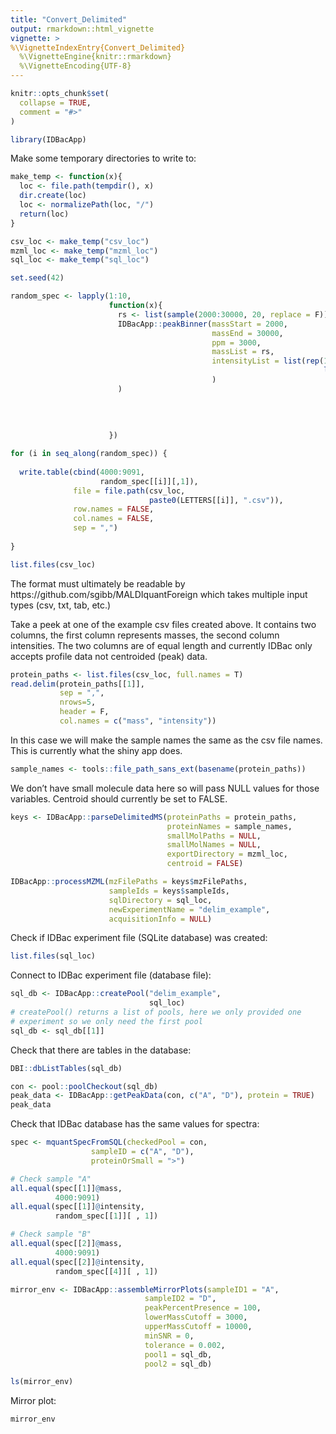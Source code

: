 ```yaml
---
title: "Convert_Delimited"
output: rmarkdown::html_vignette
vignette: >
%\VignetteIndexEntry{Convert_Delimited}
  %\VignetteEngine{knitr::rmarkdown}
  %\VignetteEncoding{UTF-8}
---
```


```r
knitr::opts_chunk$set(
  collapse = TRUE,
  comment = "#>"
)
```

```r
library(IDBacApp)
```

Make some temporary directories to write to:
```r

make_temp <- function(x){
  loc <- file.path(tempdir(), x)
  dir.create(loc)
  loc <- normalizePath(loc, "/")
  return(loc)
}  

csv_loc <- make_temp("csv_loc")
mzml_loc <- make_temp("mzml_loc")
sql_loc <- make_temp("sql_loc")

```



```r

set.seed(42)

random_spec <- lapply(1:10,
                      function(x){
                        rs <- list(sample(2000:30000, 20, replace = F))
                        IDBacApp::peakBinner(massStart = 2000, 
                                             massEnd = 30000,
                                             ppm = 3000,
                                             massList = rs,
                                             intensityList = list(rep(100,
                                                                      length(rs))
                                             )
                        )
                        
                        
                        
                        
                      })

for (i in seq_along(random_spec)) {
  
  write.table(cbind(4000:9091,
                    random_spec[[i]][,1]),  
              file = file.path(csv_loc,
                               paste0(LETTERS[[i]], ".csv")),
              row.names = FALSE,
              col.names = FALSE,
              sep = ",")
  
}

list.files(csv_loc)
```

The format must ultimately be readable by https://github.com/sgibb/MALDIquantForeign
which takes multiple input types (csv, txt, tab, etc.)

Take a peek at one of the example csv files created above. It contains two columns, the first column represents masses, the second column intensities. The two columns are of equal length and currently IDBac only accepts profile data not centroided (peak) data.
```r
protein_paths <- list.files(csv_loc, full.names = T)
read.delim(protein_paths[[1]],
           sep = ",", 
           nrows=5,
           header = F,
           col.names = c("mass", "intensity"))

```


In this case we will make the sample names the same as the csv file names. This is currently what the shiny app does.
```r
sample_names <- tools::file_path_sans_ext(basename(protein_paths))
```

We don't have small molecule data here so will pass NULL values for those variables. Centroid should currently be set to FALSE.
```r

keys <- IDBacApp::parseDelimitedMS(proteinPaths = protein_paths,
                                   proteinNames = sample_names,
                                   smallMolPaths = NULL,
                                   smallMolNames = NULL,
                                   exportDirectory = mzml_loc,
                                   centroid = FALSE)

```


```r
IDBacApp::processMZML(mzFilePaths = keys$mzFilePaths,
                      sampleIds = keys$sampleIds,
                      sqlDirectory = sql_loc,
                      newExperimentName = "delim_example",
                      acquisitionInfo = NULL)
```

Check if IDBac experiment file (SQLite database) was created:
```r
list.files(sql_loc)
```


Connect to IDBac experiment file (database file):
```r
sql_db <- IDBacApp::createPool("delim_example",
                               sql_loc)
# createPool() returns a list of pools, here we only provided one
# experiment so we only need the first pool
sql_db <- sql_db[[1]]

```

Check that there are tables in the database:
```r
DBI::dbListTables(sql_db)

```


```r
con <- pool::poolCheckout(sql_db)
peak_data <- IDBacApp::getPeakData(con, c("A", "D"), protein = TRUE)
peak_data
```




Check that IDBac database has the same values for spectra:
```r
spec <- mquantSpecFromSQL(checkedPool = con,
                  sampleID = c("A", "D"), 
                  proteinOrSmall = ">")

# Check sample "A"
all.equal(spec[[1]]@mass,
          4000:9091)
all.equal(spec[[1]]@intensity, 
          random_spec[[1]][ , 1])

# Check sample "B"
all.equal(spec[[2]]@mass,
          4000:9091)
all.equal(spec[[2]]@intensity, 
          random_spec[[4]][ , 1])

```



```r

mirror_env <- IDBacApp::assembleMirrorPlots(sampleID1 = "A",
                              sampleID2 = "D",
                              peakPercentPresence = 100,
                              lowerMassCutoff = 3000,
                              upperMassCutoff = 10000,
                              minSNR = 0,
                              tolerance = 0.002,
                              pool1 = sql_db,
                              pool2 = sql_db)

ls(mirror_env)
```

Mirror plot:
```r
mirror_env
```

